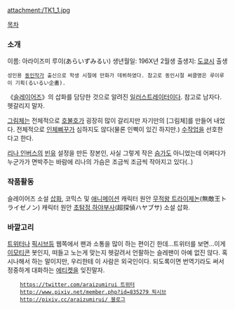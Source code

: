 attachment:/TK1_1.jpg

[[목차]]
=== 소개 ===
이름: 아라이즈미 루이(あらいずみるい)
생년월일: 196X년 2월생
출생지: [[도쿄]]시 출생

 성인용 [[동인]]작가 출신으로 학생 시절에 만화가 데뷔하였다. 참고로 동인시절 써클명은 루이루이 기획(るいるい企畵).
《[[슬레이어즈]]》의 삽화를 담당한 것으로 알려진 [[일러스트레이터]]이다. 참고로 남자다. 헷갈리지 말자.

[[그림체]]는 전체적으로 [[호불호]]가 굉장히 많이 갈리지만 자기만의 [그림체]를 만들어 내었다. 전체적으로 [[인체삐꾸]]가 심하지도 않다(물론 인삑이 있긴 하지만.) [[수작업]]을 선호한다고 한다.

[[리나 인버스]]의 [[빈유]] 설정을 만든 장본인, 사실 그렇게 작은 [[슴가]]도 아니었는데 어쩌다가 누군가가 면박주는 바람에 리나의 가슴은 조금씩 조금씩 작아지고 있다(..)



=== 작품활동 ===
슬레이어즈 소설 [[삽화]], 코믹스 및 [[애니메이션]] 캐릭터 원안
[[무적왕 트라이제논]](無敵王トライゼノン) 캐릭터 원안
[[초탐정 하야부사]](超探偵ハヤブサ) 소설 삽화.



=== 바깥고리 ===
[[트위터]]나 [[픽시브]]등 웹쪽에서 팬과 소통을 많이 하는 편이긴 한데...트위터를 보면...이게 [[이모티콘]] 봇인지, 떠들고 노는게 맞는지 헷갈려서 언팔하는 슬레팬이 아예 없진 않다. 혹시나해서 하는 말이지만, 우리한테 이 사람은 외국인이다. 되도록이면 번역기라도 써서 정중하게 대화하는 [[에티켓]]을 잊진말자.

     [[https://twitter.com/araizumirui 트위터]]
     [[http://www.pixiv.net/member.php?id=835279 픽시브]]
     [[http://pixiv.cc/araizumirui/ 블로그]]

